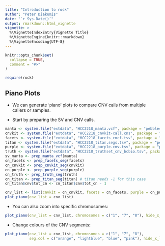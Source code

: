 ```yaml
---
title: "Introduction to rock"
author: "Peter Diakumis"
date: "`r Sys.Date()`"
output: rmarkdown::html_vignette
vignette: >
  %\VignetteIndexEntry{Vignette Title}
  %\VignetteEngine{knitr::rmarkdown}
  %\VignetteEncoding{UTF-8}
---
```


```r
knitr::opts_chunk$set(
  collapse = TRUE,
  comment = "#>"
)
```

```r
require(rock)
```



## Piano Plots

* We can generate 'piano' plots to compare CNV calls from multiple
  callers or samples.
  
* Start by preparing the SV and CNV calls.

```r
manta <- system.file("extdata", "HCC2218_manta.vcf", package = "pebbles")
cnvkit <- system.file("extdata", "HCC2218_cnvkit-call.cns", package = "pebbles")
facets <- system.file("extdata", "HCC2218_facets_cncf.tsv", package = "pebbles")
titan <- system.file("extdata", "HCC2218_titan.segs.tsv", package = "pebbles")
purple <- system.file("extdata", "HCC2218_purple.cnv.tsv", package = "pebbles")
truth <- system.file("extdata", "HCC2218_truthset_cnv_bcbio.tsv", package = "pebbles")
sv_manta <- prep_manta_vcf(manta)
cn_facets <- prep_facets_seg(facets)
cn_cnvkit <- prep_cnvkit_seg(cnvkit)
cn_purple <- prep_purple_seg(purple)
cn_truth <- prep_truth_seg(truth)
cn_titan <- prep_titan_seg(titan) # titan needs -1 for this case
cn_titan$cnv$tot_cn <- cn_titan$cnv$tot_cn - 1
```
  
```r
cnv_list <- list(cnvkit = cn_cnvkit, facets = cn_facets, purple = cn_purple, titan = cn_titan)
plot_piano(cnv_list = cnv_list)
```
  
* You can also zoom into specific chromosomes:

```r
plot_piano(cnv_list = cnv_list, chromosomes = c("1", "7", "8"), hide_x_lab = FALSE)
```

* Change colours of the CNV segments:

```r
plot_piano(cnv_list = cnv_list, chromosomes = c("1", "7", "8"),
           seg.col = c("orange", "lightblue", "blue", "pink"), hide_x_lab = FALSE)
```
